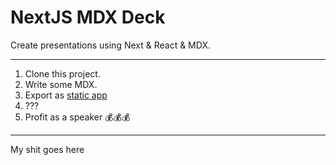 <SlidePage>
    
<Cover>

# NextJS MDX Deck

Create presentations using Next & React & MDX.

</Cover>

---

1. Clone this project.
1. Write some MDX.
1. Export as [static app](https://nextjs.org/docs/advanced-features/static-html-export)
1. ???
1. Profit as a speaker 💰💰💰

---

My shit goes here

</SlidePage>
